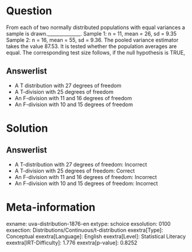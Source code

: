 Question
========

From each of two normally distributed populations with equal variances a sample is drawn.______________. Sample 1: n = 11, mean = 26, sd = 9.35 Sample 2: n = 16, mean = 55, sd = 9.36. The pooled variance estimator takes the value 87.53. It is tested whether the population averages are equal. The corresponding test size follows, if the null hypothesis is TRUE,

Answerlist
----------

* A T distribution with 27 degrees of freedom
* A T-division with 25 degrees of freedom
* An F-division with 11 and 16 degrees of freedom
* An F-division with 10 and 15 degrees of freedom

Solution
========

Answerlist
----------

* A T-distribution with 27 degrees of freedom: Incorrect
* A T-division with 25 degrees of freedom: Correct
* An F-division with 11 and 16 degrees of freedom: Incorrect
* An F-division with 10 and 15 degrees of freedom: Incorrect

Meta-information
================
exname: uva-distribution-1876-en
extype: schoice
exsolution: 0100
exsection: Distributions/Continuous/t-distribution
exextra[Type]: Conceptual
exextra[Language]: English
exextra[Level]: Statistical Literacy
exextra[IRT-Difficulty]: 1.776
exextra[p-value]: 0.8252
